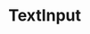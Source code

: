 
<Meta title="Design System/Form/TextInput" component={TextInput} />

# TextInput


<ArgsTable of={TextInput} />

<Canvas>
	<Story name="TextInput">
		<TextInput
			id="username"
			name="username"
			label="Username"
			error="Something wrong here"
			placeholder="Enter username"
		/>
	</Story>
</Canvas>
